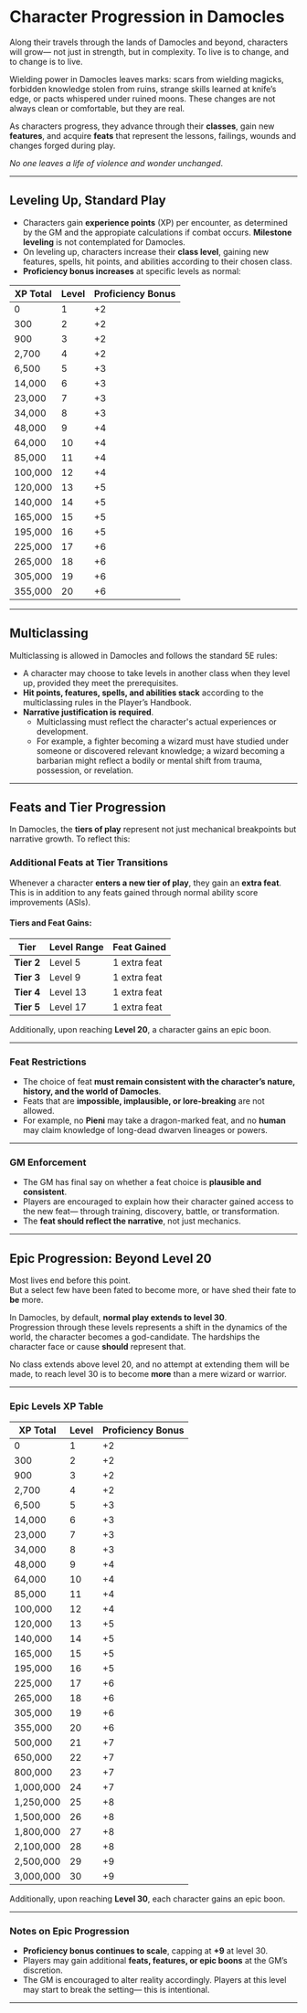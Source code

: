 # Character Progression in Damocles

Along their travels through the lands of Damocles and beyond, characters will grow— not just in strength, but in complexity. To live is to change, and to change is to live.

Wielding power in Damocles leaves marks: scars from wielding magicks, forbidden knowledge stolen from ruins, strange skills learned at knife’s edge, or pacts whispered under ruined moons. These changes are not always clean or comfortable, but they are real.

As characters progress, they advance through their **classes**, gain new **features**, and acquire **feats** that represent the lessons, failings, wounds and changes forged during play.

_No one leaves a life of violence and wonder unchanged_.

---

## Leveling Up, Standard Play

- Characters gain **experience points** (XP) per encounter, as determined by the GM and the appropiate calculations if combat occurs. **Milestone leveling** is not contemplated for Damocles.
- On leveling up, characters increase their **class level**, gaining new features, spells, hit points, and abilities according to their chosen class.
- **Proficiency bonus increases** at specific levels as normal:

| XP Total | Level | Proficiency Bonus |
| -------- | ----- | ----------------- |
| 0        | 1     | +2                |
| 300      | 2     | +2                |
| 900      | 3     | +2                |
| 2,700    | 4     | +2                |
| 6,500    | 5     | +3                |
| 14,000   | 6     | +3                |
| 23,000   | 7     | +3                |
| 34,000   | 8     | +3                |
| 48,000   | 9     | +4                |
| 64,000   | 10    | +4                |
| 85,000   | 11    | +4                |
| 100,000  | 12    | +4                |
| 120,000  | 13    | +5                |
| 140,000  | 14    | +5                |
| 165,000  | 15    | +5                |
| 195,000  | 16    | +5                |
| 225,000  | 17    | +6                |
| 265,000  | 18    | +6                |
| 305,000  | 19    | +6                |
| 355,000  | 20    | +6                |

---

## Multiclassing

Multiclassing is allowed in Damocles and follows the standard 5E rules:

- A character may choose to take levels in another class when they level up, provided they meet the prerequisites.
- **Hit points, features, spells, and abilities stack** according to the multiclassing rules in the Player’s Handbook.
- **Narrative justification is required**.
  - Multiclassing must reflect the character's actual experiences or development.
  - For example, a fighter becoming a wizard must have studied under someone or discovered relevant knowledge; a wizard becoming a barbarian might reflect a bodily or mental shift from trauma, possession, or revelation.

---

## Feats and Tier Progression

In Damocles, the **tiers of play** represent not just mechanical breakpoints but narrative growth. To reflect this:

### Additional Feats at Tier Transitions

Whenever a character **enters a new tier of play**, they gain an **extra feat**. This is in addition to any feats gained through normal ability score improvements (ASIs).

#### Tiers and Feat Gains:

| Tier       | Level Range | Feat Gained  |
| ---------- | ----------- | ------------ |
| **Tier 2** | Level 5     | 1 extra feat |
| **Tier 3** | Level 9     | 1 extra feat |
| **Tier 4** | Level 13    | 1 extra feat |
| **Tier 5** | Level 17    | 1 extra feat |

Additionally, upon reaching **Level 20**, a character gains an epic boon.

---

### Feat Restrictions

- The choice of feat **must remain consistent with the character’s nature, history, and the world of Damocles**.
- Feats that are **impossible, implausible, or lore-breaking** are not allowed.
- For example, no **Pieni** may take a dragon-marked feat, and no **human** may claim knowledge of long-dead dwarven lineages or powers.

---

### GM Enforcement

- The GM has final say on whether a feat choice is **plausible and consistent**.
- Players are encouraged to explain how their character gained access to the new feat— through training, discovery, battle, or transformation.
- The **feat should reflect the narrative**, not just mechanics.

---

## Epic Progression: Beyond Level 20

Most lives end before this point.  
But a select few have been fated to become more, or have shed their fate to **be** more.

In Damocles, by default, **normal play extends to level 30**.  
Progression through these levels represents a shift in the dynamics of the world, the character becomes a god-candidate.
The hardships the character face or cause **should** represent that.

No class extends above level 20, and no attempt at extending them will be made, to reach level 30 is to become **more** than a mere wizard or warrior.

---

### Epic Levels XP Table

| XP Total  | Level | Proficiency Bonus |
| --------- | ----- | ----------------- |
| 0         | 1     | +2                |
| 300       | 2     | +2                |
| 900       | 3     | +2                |
| 2,700     | 4     | +2                |
| 6,500     | 5     | +3                |
| 14,000    | 6     | +3                |
| 23,000    | 7     | +3                |
| 34,000    | 8     | +3                |
| 48,000    | 9     | +4                |
| 64,000    | 10    | +4                |
| 85,000    | 11    | +4                |
| 100,000   | 12    | +4                |
| 120,000   | 13    | +5                |
| 140,000   | 14    | +5                |
| 165,000   | 15    | +5                |
| 195,000   | 16    | +5                |
| 225,000   | 17    | +6                |
| 265,000   | 18    | +6                |
| 305,000   | 19    | +6                |
| 355,000   | 20    | +6                |
| 500,000   | 21    | +7                |
| 650,000   | 22    | +7                |
| 800,000   | 23    | +7                |
| 1,000,000 | 24    | +7                |
| 1,250,000 | 25    | +8                |
| 1,500,000 | 26    | +8                |
| 1,800,000 | 27    | +8                |
| 2,100,000 | 28    | +8                |
| 2,500,000 | 29    | +9                |
| 3,000,000 | 30    | +9                |

Additionally, upon reaching **Level 30**, each character gains an epic boon.

---

### Notes on Epic Progression

- **Proficiency bonus continues to scale**, capping at **+9** at level 30.
- Players may gain additional **feats, features, or epic boons** at the GM’s discretion.
- The GM is encouraged to alter reality accordingly. Players at this level may start to break the setting— this is intentional.

---
